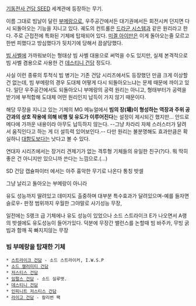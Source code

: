 [[기동전사 건담 SEED]] 세계관에 등장하는 무기.

이름 그대로 빔날이 달린 [[부메랑]]으로, 우주공간에서든 대기권에서든 회전시켜 던지면 다시 되돌아오는 기능을 지니고 있다. 궤도의 컨트롤은 [[드라군 시스템]]과 같은 원리라고 한다. 주로 근접전에 특화된 기체에 탑재되어 있다. [[미겔 아이만]]은 이게 돌아오는줄 모르고 한번 피했다고 방심했다가 뒷치기에 당해서 끔살당했다.

[[빔 사벨]]에 가까워보이는 형태상 빔 사벨 대용으로 써먹을 수도 있지만, 실제 본격적으로 빔 사벨 겸용으로 사용한 건 [[데스티니 건담]] 정도다.

사실 이런 종류의 투척식 빔 병기는 기존 건담 시리즈에서도 등장했던 만큼 크게 이상할 건 없는데, 빔 부메랑의 경우 도대체 어떻게 다시 되돌아오느냐는 문제 때문에 까이고 있다. 일단 우주공간에서도 되돌아오니 부메랑의 공력 원리는 아니고, 형태부터가 공력을 받기에 부적합해 도대체 어떤 원리인지 납득이 가지 않기 때문이다.

해당 무장을 지니고 있는 기체의 MG 메뉴얼에서 '''빔의 장(場)이 형성하는 역장과 주위 공간과의 상호 작용에 의해 비행 및 유도가 이루어진다'''는 설정이 제시되긴 했지만... 안드로메다에 가까운 내용이라 아무도 납득하지 않는다. --그냥 차라리 자체 스러스터가 달려서 움직인다고 하는 게 더 설득력 있어보인다.-- 다만 원리는 불분명해도 효과만큼은 확실하니 [[대함도]]보다는 낫다고 볼 수 있다.

연대자 시리즈에서는 장거리 견제기가 없는 격투형 기체들의 유일한 친구(?)다. 뭐 딱히 좋은 건 아니지만 있으니까 쓴다는 느낌으로.(...)

SD 건담 캡슐파이터 에서는 아주 흉악한 무기로 나온다 통칭 밧셀

그냥 날리고 돌아오는 부메랑이 아니라

유도 성능까지 딸려있고 데미지도 출중하며 대부분 특수효과가 달려있으며-예를 들자면 슬로우- 판정 범위까지 우월한
그야말로 사기성능 무장,

일전에는 S랭크 급 기체에나 유도 성능이 있었으나 소드 스트라이크 E가 나오면서 A랭의 밧셀에도 유도성능이 들어가있다. 덕분에 무장간 밸런스를 논할때 빔 바주카, 무빙 굵빔과 함깨 꼭 빠지지않는 무장



=== 빔 부메랑을 탑재한 기체 ===
 * [[스트라이크 건담]] - 소드 스트라이커, I.W.S.P
 * [[소드 캘러미티 건담]]
 * [[저스티스 건담]]
 * [[임펄스 건담]] - 소드 실루엣.
 * [[데스티니 건담]]
 * [[인피니트 저스티스 건담]]
 * [[라이고 건담]] - 칼리번 팩
